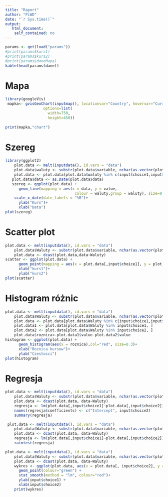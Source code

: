 ```yaml
---
title: "Raport"
author: "PiWD"
date: "`r Sys.time()`"
output:
   html_document:
    self_contained: no
---
```


```r
params <- get(load("params"))
#print(params$kurs1)
#print(params$kurs2)
#print(params$daneMapa)
kable(head(params$dane))

```

# Mapa

```r
library(googleVis)
 mapka<- gvisGeoChart(inputmap(), locationvar="Country", hovervar="Currency",
                 options=list(
                   width=750, 
                   height=450))
                                  
print(mapka,"chart")

```
# Szereg

```r
library(ggplot2)
    plot.data <- melt(inputdata(), id.vars = "data")
    plot.data$waluty <- substr(plot.data$variable, nchar(as.vector(plot.data$variable)) - 3 + 1, nchar(as.vector(plot.data$variable)))
    plot.data <- plot.data[plot.data$waluty %in% c(input$choice1,input$choice2),]
   plot.data$data <- as.Date(plot.data$data)
   szereg <- ggplot(plot.data) +
      geom_line(mapping = aes(x = data, y = value,
                               colour = waluty,group = waluty), size=0.2)+
    scale_x_date(date_labels = "%B")+
      ylab("Kurs")+
      xlab("Data")
plot(szereg)

```
# Scatter plot

```r

plot.data <- melt(inputdata(), id.vars = "data")
    plot.data$Waluty <- substr(plot.data$variable, nchar(as.vector(plot.data$variable)) - 3 + 1, nchar(as.vector(plot.data$variable)))
    plot.data <- dcast(plot.data,data~Waluty)
scatter <- ggplot(plot.data) +
      geom_point(mapping = aes(x = plot.data[,input$choice1], y = plot.data[,input$choice2], colour = "orange", size=0.1))+
      xlab("kurs1")+
      ylab("kurs2")
plot(scatter)

```
# Histogram różnic

```r

plot.data <- melt(inputdata(), id.vars = "data")
    plot.data$Waluty <- substr(plot.data$variable, nchar(as.vector(plot.data$variable)) - 3 + 1, nchar(as.vector(plot.data$variable)))
    plot.data <- plot.data[plot.data$Waluty %in% c(input$choice1,input$choice2), ]
    plot.data1 <- plot.data[plot.data$Waluty %in% input$choice1, ]
    plot.data2 <- plot.data[plot.data$Waluty %in% input$choice2, ]
    plot.data$roznica<-plot.data1$value-plot.data2$value
histogram <- ggplot(plot.data) +
      geom_histogram(aes(x = roznica),col="red", size=0.3)+
      xlab("Roznica kursow")+
      ylab("Czestosci")
plot(histogram)

```
# Regresja

```r

plot.data <- melt(inputdata(), id.vars = "data")
    plot.data$Waluty <- substr(plot.data$variable, nchar(as.vector(plot.data$variable)) - 3 + 1, nchar(as.vector(plot.data$variable)))
    plot.data <- dcast(plot.data, data~Waluty)
    regresja <- lm(plot.data[,input$choice1]~plot.data[,input$choice2])
    names(regresja$coefficients) <- c("Intercept", input$choice2)
    summary(regresja)
```

```r

 plot.data <- melt(inputdata(), id.vars = "data")
    plot.data$Waluty <- substr(plot.data$variable, nchar(as.vector(plot.data$variable)) - 3 + 1, nchar(as.vector(plot.data$variable)))
    plot.data <- dcast(plot.data, data~Waluty)
    regresja <- lm(plot.data[,input$choice1]~plot.data[,input$choice2])
    raintest(regresja)

```

```r

plot.data <- melt(inputdata(), id.vars = "data")
    plot.data$Waluty <- substr(plot.data$variable, nchar(as.vector(plot.data$variable)) - 3 + 1, nchar(as.vector(plot.data$variable)))
    plot.data <- dcast(plot.data, data~Waluty)
    wykres <- ggplot(plot.data, aes(x = plot.data[, input$choice2], y = plot.data[, input$choice1])) +
      geom_point(colour="green") +
      stat_smooth(method = "lm", colour="red")+
      ylab(input$choice1) +
      xlab(input$choice2)
    print(wykres)

```




